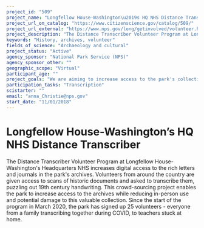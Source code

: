 ```yaml
---
project_id: "509"
project_name: "Longfellow House-Washington\u2019s HQ NHS Distance Transcriber"
project_url_on_catalog: "https://www.citizenscience.gov/catalog/509/"
project_url_external: "https://www.nps.gov/long/getinvolved/volunteer.htm"
project_description: "The Distance Transcriber Volunteer Program at Longfellow House-Washington&#39;s Headquarters NHS increases digital access to the rich letters and journals in the park&#39;s archives. Volunteers from around the country are given access to scans of historic documents and asked to transcribe them, puzzling out 19th century handwriting. This crowd-sourcing project enables the park to increase access to the archives while reducing in-person use and potential damage to this valuable collection. Since the start of the program in March 2020, the park has signed up 25 volunteers - everyone from a family transcribing together during COVID, to teachers stuck at home."
keywords: "History, archives, volunteer"
fields_of_science: "Archaeology and cultural"
project_status: "Active"
agency_sponsor: "National Park Service (NPS)"
agency_sponsor_other: ""
geographic_scope: "Virtual"
participant_age: ""
project_goals: "We are aiming to increase access to the park's collections, fostering a sense of stewardship toward historic artifacts."
participation_tasks: "Transcription"
scistarter: ""
email: "anna_Christie@nps.gov"
start_date: "11/01/2018"
---
```


# Longfellow House-Washington’s HQ NHS Distance Transcriber

The Distance Transcriber Volunteer Program at Longfellow House-Washington&#39;s Headquarters NHS increases digital access to the rich letters and journals in the park&#39;s archives. Volunteers from around the country are given access to scans of historic documents and asked to transcribe them, puzzling out 19th century handwriting. This crowd-sourcing project enables the park to increase access to the archives while reducing in-person use and potential damage to this valuable collection. Since the start of the program in March 2020, the park has signed up 25 volunteers - everyone from a family transcribing together during COVID, to teachers stuck at home.
